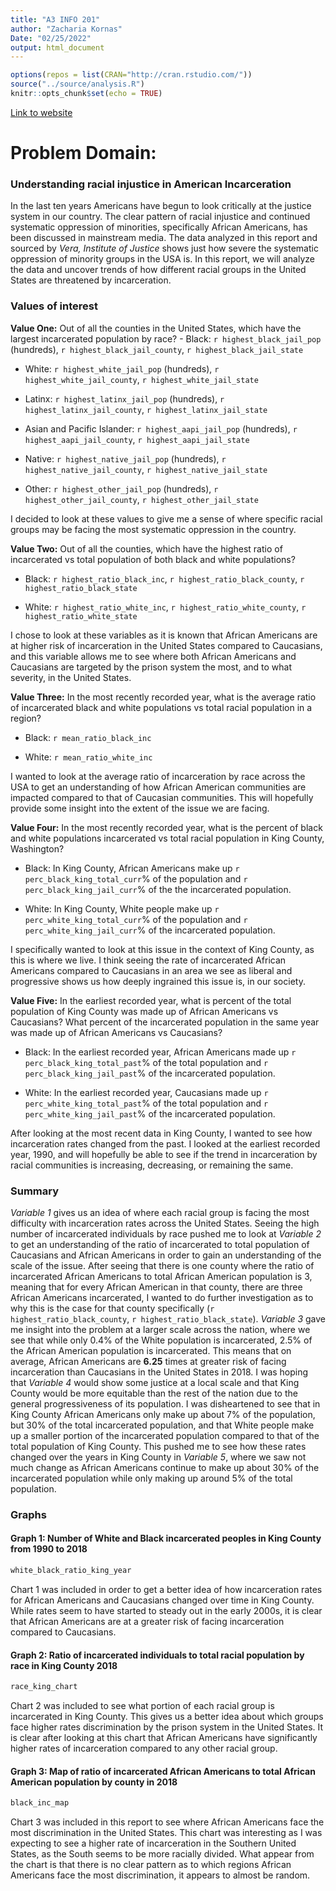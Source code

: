 ```yaml
---
title: "A3 INFO 201"
author: "Zacharia Kornas"
Date: "02/25/2022"
output: html_document
---
```


```r
options(repos = list(CRAN="http://cran.rstudio.com/"))
source("../source/analysis.R")
knitr::opts_chunk$set(echo = TRUE)
```
[Link to website](https://info-201a-wi22.github.io/a3-zkornas/)

# Problem Domain: 
### Understanding racial injustice in American Incarceration

In the last ten years Americans have begun to look critically at the justice system in our country. The clear pattern of racial injustice and continued systematic oppression of minorities, specifically African Americans, has been discussed in mainstream media. The data analyzed in this report and sourced by _Vera, Institute of Justice_ shows just how severe the systematic oppression of minority groups in the USA is. In this report, we will analyze the data and uncover trends of how different racial groups in the United States are threatened by incarceration.


### Values of interest

**Value One:** Out of all the counties in the United States, which have the largest incarcerated population by race?
- Black: `r highest_black_jail_pop` (hundreds), `r highest_black_jail_county`, `r highest_black_jail_state`

- White: `r highest_white_jail_pop` (hundreds), `r highest_white_jail_county`, `r highest_white_jail_state`

- Latinx: `r highest_latinx_jail_pop` (hundreds), `r highest_latinx_jail_county`, `r highest_latinx_jail_state`

- Asian and Pacific Islander: `r highest_aapi_jail_pop` (hundreds), `r highest_aapi_jail_county`, `r highest_aapi_jail_state`

- Native: `r highest_native_jail_pop` (hundreds), `r highest_native_jail_county`, `r highest_native_jail_state`

- Other: `r highest_other_jail_pop` (hundreds), `r highest_other_jail_county`, `r highest_other_jail_state`

I decided to look at these values to give me a sense of where specific racial groups may be facing the most systematic oppression in the country.

**Value Two:** Out of all the counties, which have the highest ratio of incarcerated vs total population of both black and white populations?

- Black: `r highest_ratio_black_inc`, `r highest_ratio_black_county`, `r highest_ratio_black_state`

- White: `r highest_ratio_white_inc`, `r highest_ratio_white_county`, `r highest_ratio_white_state`

I chose to look at these variables as it is known that African Americans are at higher risk of incarceration in the United States compared to Caucasians, and this variable allows me to see where both African Americans and Caucasians are targeted by the prison system the most, and to what severity, in the United States. 

**Value Three:** In the most recently recorded year, what is the average ratio of incarcerated black and white populations vs total racial population in a region?

- Black: `r mean_ratio_black_inc`

- White: `r mean_ratio_white_inc`

I wanted to look at the average ratio of incarceration by race across the USA to get an understanding of how African American communities are impacted compared to that of Caucasian communities. This will hopefully provide some insight into the extent of the issue we are facing.

**Value Four:** In the most recently recorded year, what is the percent of black and white populations incarcerated vs total racial population in King County, Washington?

- Black: In King County, African Americans make up `r perc_black_king_total_curr`% of the population and `r perc_black_king_jail_curr`% of the the incarcerated population.

- White: In King County, White people make up `r perc_white_king_total_curr`% of the population and `r perc_white_king_jail_curr`% of the incarcerated population.

I specifically wanted to look at this issue in the context of King County, as this is where we live. I think seeing the rate of incarcerated African Americans compared to Caucasians in an area we see as liberal and progressive shows us how deeply ingrained this issue is, in our society.

**Value Five:** In the earliest recorded year, what is percent of the total population of King County was made up of African Americans vs Caucasians? What percent of the incarcerated population in the same year was made up of African Americans vs Caucasians?

- Black: In the earliest recorded year, African Americans made up `r perc_black_king_total_past`% of the total population and `r perc_black_king_jail_past`% of the incarcerated population.

- White: In the earliest recorded year, Caucasians made up `r perc_white_king_total_past`% of the total population and `r perc_white_king_jail_past`% of the incarcerated population.

After looking at the most recent data in King County, I wanted to see how incarceration rates changed from the past. I looked at the earliest recorded year, 1990, and will hopefully be able to see if the trend in incarceration by racial communities is increasing, decreasing, or remaining the same.

### Summary

_Variable 1_ gives us an idea of where each racial group is facing the most difficulty with incarceration rates across the United States. Seeing the high number of incarcerated individuals by race pushed me to look at _Variable 2_ to get an understanding of the ratio of incarcerated to total population of Caucasians and African Americans in order to gain an understanding of the scale of the issue. After seeing that there is one county where the ratio of incarcerated African Americans to total African American population is 3, meaning that for every African American in that county, there are three African Americans incarcerated, I wanted to do further investigation as to why this is the case for that county specifically (`r highest_ratio_black_county`, `r highest_ratio_black_state`). _Variable 3_ gave me insight into the problem at a larger scale across the nation, where we see that while only 0.4% of the White population is incarcerated, 2.5% of the African American population is incarcerated. This means that on average, African Americans are **6.25** times at greater risk of facing incarceration than Caucasians in the United States in 2018. I was hoping that _Variable 4_ would show some justice at a local scale and that King County would be more equitable than the rest of the nation due to the general progressiveness of its population. I was disheartened to see that in King County African Americans only make up about 7% of the population, but 30% of the total incarcerated population, and that White people make up a smaller portion of the incarcerated population compared to that of the total population of King County. This pushed me to see how these rates changed over the years in King County in _Variable 5_, where we saw not much change as African Americans continue to make up about 30% of the incarcerated population while only making up around 5% of the total population.

### Graphs

#### **Graph 1:** Number of White and Black incarcerated peoples in King County from 1990 to 2018

``` r
white_black_ratio_king_year
```



Chart 1 was included in order to get a better idea of how incarceration rates for African Americans and Caucasians changed over time in King County. While rates seem to have started to steady out in the early 2000s, it is clear that African Americans are at a greater risk of facing incarceration compared to Caucasians.

#### **Graph 2:** Ratio of incarcerated individuals to total racial population by race in King County 2018

``` r
race_king_chart
```



Chart 2 was included to see what portion of each racial group is incarcerated in King County. This gives us a better idea about which groups face higher rates discrimination by the prison system in the United States. It is clear after looking at this chart that African Americans have significantly higher rates of incarceration compared to any other racial group.

#### **Graph 3:** Map of ratio of incarcerated African Americans to total African American population by county in 2018

``` r
black_inc_map
```



Chart 3 was included in this report to see where African Americans face the most discrimination in the United States. This chart was interesting as I was expecting to see a higher rate of incarceration in the Southern United States, as the South seems to be more racially divided. What appear from the chart is that there is no clear pattern as to which regions African Americans face the most discrimination, it appears to almost be random.